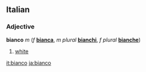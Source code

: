 ==Italian==
===Adjective===
'''bianco''' ''m'' (''f'' '''[[bianca]]''', ''m plural'' '''[[bianchi]]''', ''f plural'' '''[[bianche]]''')

#[[white]]

[[it:bianco]]
[[ja:bianco]]